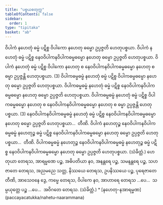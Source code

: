 ```yaml
---
title: "ပစ္စယစတုက္က"
tableOfContents: false
sidebar:
  order: 1
type: "tipitaka"
basket: "ab"
---
```



<DynamicBreadcrumb />

<Division number="43">

<Paragraph number="142">
ဝိပါကံ နဟေတုံ ဓမ္မံ ပဋိစ္စ ဝိပါကော နဟေတု ဓမ္မော ဥပ္ပဇ္ဇတိ ဟေတုပစ္စယာ. ဝိပါကံ နဟေတုံ ဓမ္မံ ပဋိစ္စ နေဝဝိပါကနဝိပါကဓမ္မဓမ္မော နဟေတု ဓမ္မော ဥပ္ပဇ္ဇတိ ဟေတုပစ္စယာ. ဝိပါကံ နဟေတုံ ဓမ္မံ ပဋိစ္စ ဝိပါကော နဟေတု စ နေဝဝိပါကနဝိပါကဓမ္မဓမ္မော နဟေတု စ ဓမ္မာ ဥပ္ပဇ္ဇန္တိ ဟေတုပစ္စယာ. (3)





</Paragraph>

<Paragraph number="143">
ဝိပါကဓမ္မဓမ္မံ နဟေတုံ ဓမ္မံ ပဋိစ္စ ဝိပါကဓမ္မဓမ္မော နဟေတု ဓမ္မော ဥပ္ပဇ္ဇတိ ဟေတုပစ္စယာ. ဝိပါကဓမ္မဓမ္မံ နဟေတုံ ဓမ္မံ ပဋိစ္စ နေဝဝိပါကနဝိပါကဓမ္မဓမ္မော နဟေတု ဓမ္မော ဥပ္ပဇ္ဇတိ ဟေတုပစ္စယာ. ဝိပါကဓမ္မဓမ္မံ နဟေတုံ ဓမ္မံ ပဋိစ္စ ဝိပါကဓမ္မဓမ္မော နဟေတု စ နေဝဝိပါကနဝိပါကဓမ္မဓမ္မော နဟေတု စ ဓမ္မာ ဥပ္ပဇ္ဇန္တိ ဟေတုပစ္စယာ. (3)





</Paragraph>

<Paragraph number="144">
နေဝဝိပါကနဝိပါကဓမ္မဓမ္မံ နဟေတုံ ဓမ္မံ ပဋိစ္စ နေဝဝိပါကနဝိပါကဓမ္မဓမ္မော နဟေတု ဓမ္မော ဥပ္ပဇ္ဇတိ ဟေတုပစ္စယာ…  တီဏိ.





</Paragraph>

<Paragraph number="145">
ဝိပါကံ နဟေတုဉ္စ နေဝဝိပါကနဝိပါကဓမ္မဓမ္မံ နဟေတုဉ္စ ဓမ္မံ ပဋိစ္စ နေဝဝိပါကနဝိပါကဓမ္မဓမ္မော နဟေတု ဓမ္မော ဥပ္ပဇ္ဇတိ ဟေတုပစ္စယာ…  တီဏိ.





</Paragraph>

<Paragraph number="146">
ဝိပါကဓမ္မဓမ္မံ နဟေတုဉ္စ နေဝဝိပါကနဝိပါကဓမ္မဓမ္မံ နဟေတုဉ္စ ဓမ္မံ ပဋိစ္စ နေဝဝိပါကနဝိပါကဓမ္မဓမ္မော နဟေတု ဓမ္မော ဥပ္ပဇ္ဇတိ ဟေတုပစ္စယာ. (သံခိတ္တံ.)





</Paragraph>

</Division>
<Division number="44">

<Paragraph number="147">
ဟေတုယာ တေရသ, အာရမ္မဏေ ပဉ္စ, အဓိပတိယာ နဝ, အနန္တရေ ပဉ္စ, သမနန္တရေ ပဉ္စ, သဟဇာတေ တေရသ, အညမညေ သတ္တ, နိဿယေ တေရသ, ဥပနိဿယေ ပဉ္စ, ပုရေဇာတေ တီဏိ, အာသေဝနေ ဒွေ, ကမ္မေ တေရသ, ဝိပါကေ နဝ, အာဟာရေ တေရသ …ပေ…  သမ္ပယုတ္တေ ပဉ္စ …ပေ…  အဝိဂတေ တေရသ. (သံခိတ္တံ.)

</Paragraph>
</Division>

<TableOfContents>
* [နဟေတု-နအာရမ္မဏ](paccayacatukka/nahetu-naarammana)
</TableOfContents>